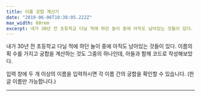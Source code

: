 ```yaml
---
title: 이름 궁합 계산기
date: "2019-06-06T10:38:05.222Z"
max_width: 60rem
excerpt: 내가 30년 전 초등학교 다닐 적에 하던 놀이 중에 아직도 남아있는 것들이 있다. 이름의 획 수를 가지고 궁합을 계산하는 것도 그중의 하나인데, 아들과 함께 코드로 작성해보았다.
---
```



내가 30년 전 초등학교 다닐 적에 하던 놀이 중에 아직도 남아있는 것들이 있다. 이름의 획 수를 가지고 궁합을 계산하는 것도 그중의 하나인데, 아들과 함께 코드로 작성해보았다.

입력 창에 두 개 이상의 이름을 입력하시면 각 이름 간의 궁합을 확인할 수 있습니다. (한글 이름만 가능합니다.)

---

<Calculator/>
